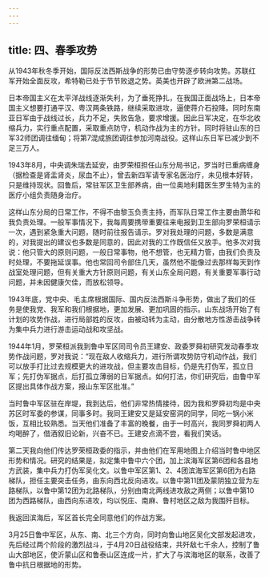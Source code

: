 ```yaml
---
---
---
```

title: 四、春季攻势
---




从1943年秋冬季开始，国际反法西斯战争的形势已由守势逐步转向攻势。苏联红军开始全面反攻，希特勒已处于节节败退之势。英美也开辟了欧洲第二战场。

日本帝国主义在太平洋战线逐渐失利，为了垂死挣扎，在我国正面战场上，日本帝国主义想要打通平汉、粤汉两条铁路，继续采取进攻，逼使蒋介石投降。同时东南亚日军由于战线过长，兵力不足，失败告急，要求增援。因此日军决定，在华北收缩兵力，实行重点配置，采取重点防守，机动作战为主的方针。同时将驻山东的日军32师团调往缅甸；将第7混成旅团调往参加河南战役。这样山东日军已减少到不足三万人。

1943年8月，中央调朱瑞去延安，由罗荣桓担任山东分局书记，罗当时已重病缠身（据检查是肾盂肾炎，尿血不止），曾去新四军请专家名医治疗，未见根本好转，只是维持现状。回鲁后，常驻军区卫生部养病，由一位奥地利籍医生罗生特为主的医疗小组负责随身治疗。

这样山东分局的日常工作，不得不由黎玉负责主持，而军队日常工作主要由萧华和我负责处理。一般军事情况下，我每周要携带重要往来电报到卫生部向罗荣桓请示一次，遇到紧急重大问题，随时前往报告请示。罗对我处理的问题，多数是满意的，对我提出的建议也多数是同意的，因此对我的工作既信任又放手。他多次对我说：他只管大的原则问题，一般日常事物，他不想管，也无精力管，由我们负责及时处理，不要拖延误事。他也常回司令部住几天，虽然他不能像过去那样每天到作战室处理问题，但有关重大方针原则问题，有关山东全局问题，有关重要军事行动问题，并未因健康欠佳，而放松领导。

1943年底，党中央、毛主席根据国际、国内反法西斯斗争形势，做出了我们的任务是使我党、我军和我们根据地，更加发展、更加巩固的指示。山东战场开始了有计划的攻势作战，进行局部姓的反攻，由被动转为主动，由分散地方性游击战争转为集中兵力进行游击运动战和攻坚战。

1944年1月，罗荣桓派我到鲁中军区同司令员王建安、政委罗舜初研究发动春季攻势作战问题，罗对我说：“现在敌人收缩兵力，进行所谓攻势防守机动作战，我们可以放手打比过去规模更大的进攻战，但主要攻击目标，仍是先打伪军，孤立日军；先打伪军据点，后打孤立薄弱的日军据点。如何打法，你们研究后，由鲁中军区提出具体作战方案，报山东军区批准。”

当时鲁中军区驻在岸堤，我到达后，他们非常热情接待，因为我和罗舜初均是中央苏区时军委的参谋，同事多时。我同王建安又是延安窑洞的同学，同吃一锅小米饭，互相比较熟悉。当天他们准备了丰富的晚餐，由于一时高兴，我同罗舜初两人均喝醉了，借酒叙旧论新，兴奋不已。王建安点滴不尝，看我们笑话。

第二天我向他们传达罗荣桓政委的指示，并由他们在军用地图上介绍当时鲁中地区形势和情况。研究的结果是，拟定集中鲁中六个团，加上滨海军区第6团和各县地方武装，集中兵力打伪军吴化文。以鲁中军区第1、2、4团滨海军区第6团为右路梯队，担任主要突击任务，由东向西北反向进攻。以鲁中第11团及蒙阴独立营为左路梯队，以鲁中第12团为北路梯队，分别由南北两线进攻敌之两侧；以鲁中第10团为西路梯队，由西向东进攻，均以悦庄、南麻、鲁村地区之敌为我围歼目标。

我返回滨海后，军区首长完全同意他们的作战方案。

3月25日鲁中军区，从东、南、北三个方向，同时向鲁山地区吴化文部发起进攻，先后经过两个阶段的激烈战斗，于4月20日战役结束，共歼敌七千余人，控制了鲁山大部地区，使沂蒙山区和鲁泰山区连成一片，扩大了与滨海地区的联系，改善了鲁中抗日根据地的形势。